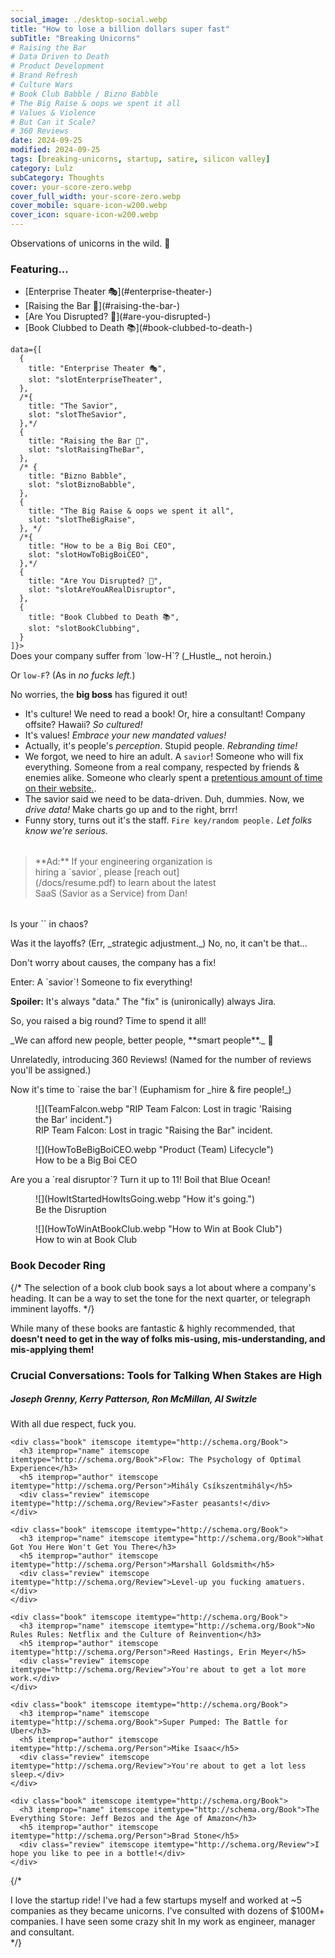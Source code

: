 ```yaml
---
social_image: ./desktop-social.webp
title: "How to lose a billion dollars super fast"
subTitle: "Breaking Unicorns"
# Raising the Bar
# Data Driven to Death
# Product Development
# Brand Refresh
# Culture Wars
# Book Club Babble / Bizno Babble
# The Big Raise & oops we spent it all
# Values & Violence
# But Can it Scale?
# 360 Reviews
date: 2024-09-25
modified: 2024-09-25
tags: [breaking-unicorns, startup, satire, silicon valley]
category: Lulz
subCategory: Thoughts
cover: your-score-zero.webp
cover_full_width: your-score-zero.webp
cover_mobile: square-icon-w200.webp
cover_icon: square-icon-w200.webp
---
```



<p class="inset">Observations of unicorns in the wild. 🦄</p>

<h3>Featuring...</h3>
<ul>
  <li>[Enterprise Theater 🎭](#enterprise-theater-)</li>
  <li>[Raising the Bar 💪](#raising-the-bar-)</li>
  <li>[Are You Disrupted? 🚀](#are-you-disrupted-)</li>
  <li>[Book Clubbed to Death 📚](#book-clubbed-to-death-)</li>
</ul>

<section>
  <Timeline client:idle
    headline=''
  
    data={[
      {
        title: "Enterprise Theater 🎭",
        slot: "slotEnterpriseTheater",
      },
      /*{
        title: "The Savior",
        slot: "slotTheSavior",
      },*/
      {
        title: "Raising the Bar 💪",
        slot: "slotRaisingTheBar",
      },
      /* {
        title: "Bizno Babble",
        slot: "slotBiznoBabble",
      },
      {
        title: "The Big Raise & oops we spent it all",
        slot: "slotTheBigRaise",
      }, */
      /*{
        title: "How to be a Big Boi CEO",
        slot: "slotHowToBigBoiCEO",
      },*/
      {
        title: "Are You Disrupted? 🚀",
        slot: "slotAreYouARealDisruptor",
      },
      {
        title: "Book Clubbed to Death 📚",
        slot: "slotBookClubbing",
      }
    ]}>

<section slot="slotEnterpriseTheater">
Does your company suffer from `low-H`? (_Hustle_, not heroin.)

Or `low-F`? (As in _no fucks left._)

No worries, the **big boss** has figured it out!

- It's culture! We need to read a book! Or, hire a consultant! Company offsite? Hawaii? _So cultured!_
- It's values! _Embrace your new mandated values!_
- Actually, it's people's _perception_. Stupid people. _Rebranding time!_
- We forgot, we need to hire an adult. A `savior`! Someone who will fix everything. Someone from a real company, respected by friends & enemies alike. Someone who clearly spent a [pretentious amount of time on their website.](https://danlevy.net).
- The savior said we need to be data-driven. Duh, dummies. Now, we _drive data!_ Make charts go up and to the right, brrr!
- Funny story, turns out it's the staff. `Fire key/random people.` _Let folks know we're serious._

<blockquote style="margin-block: 2rem; width: 60%;">**Ad:** If your engineering organization is hiring a `savior`, please [reach out](/docs/resume.pdf) to learn about the latest SaaS (Savior as a Service) from Dan!</blockquote>

</section>

<section slot="slotTheSavior">
  <p>Is your `<Insert Dept. Name>` in chaos?</p>

  <p>Was it the layoffs? (Err, _strategic adjustment._) No, no, it can't be that...</p>

  <p>Don't worry about causes, the company has a fix!</p>
  <p>Enter: A `savior`! Someone to fix everything!</p>
  
  <p><b>Spoiler:</b> It's always "data." The "fix" is (unironically) always Jira.</p>
</section>

<section slot="slotRaisingTheBar">
  <p>So, you raised a big round? Time to spend it all!</p>
  <p>_We can afford new people, better people, **smart people**._ 🍷</p>

  <p>Unrelatedly, introducing 360 Reviews! (Named for the number of reviews you'll be assigned.)</p>

  <p>Now it's time to `raise the bar`! (Euphamism for _hire & fire people!_)</p>

<figure>
![](TeamFalcon.webp "RIP Team Falcon: Lost in tragic 'Raising the Bar' incident.")
  <figcaption>RIP Team Falcon: Lost in tragic "Raising the Bar" incident.</figcaption>
</figure>
</section>

<figure slot="slotHowToBigBoiCEO">
![](HowToBeBigBoiCEO.webp "Product (Team) Lifecycle")
<figcaption>How to be a Big Boi CEO</figcaption>
</figure>

<section slot="slotAreYouARealDisruptor">
  <p>Are you a `real disruptor`? Turn it up to 11! Boil that Blue Ocean!</p>
  <figure>
![](HowItStartedHowItsGoing.webp "How it's going.")
    <figcaption>Be the Disruption</figcaption>
  </figure>
</section>

<section slot="slotBookClubbing">

<figure>
![](HowToWinAtBookClub.webp "How to Win at Book Club")
  <figcaption>How to win at Book Club</figcaption>
</figure>

  <h3>Book Decoder Ring</h3>

  {/* The selection of a book club book says a lot about where a company's heading. It can be a way to set the tone for the next quarter, or telegraph imminent layoffs. */}

  While many of these books are fantastic & highly recommended, that **doesn't need to get in the way of folks mis-using, mis-understanding, and mis-applying them!**

  <section class="books-list">
    <div class="book" itemscope itemtype="http://schema.org/Book">
      <h3 itemprop="name" itemscope itemtype="http://schema.org/Book">Crucial Conversations: Tools for Talking When Stakes are High</h3>
      <h5 itemprop="author" itemscope itemtype="http://schema.org/Person">Joseph Grenny, Kerry Patterson, Ron McMillan, Al Switzle</h5>
      <div class="review" itemscope itemtype="http://schema.org/Review">With all due respect, fuck you.</div>
    </div>

    <div class="book" itemscope itemtype="http://schema.org/Book">
      <h3 itemprop="name" itemscope itemtype="http://schema.org/Book">Flow: The Psychology of Optimal Experience</h3>
      <h5 itemprop="author" itemscope itemtype="http://schema.org/Person">Mihály Csíkszentmihály</h5>
      <div class="review" itemscope itemtype="http://schema.org/Review">Faster peasants!</div>
    </div>

    <div class="book" itemscope itemtype="http://schema.org/Book">
      <h3 itemprop="name" itemscope itemtype="http://schema.org/Book">What Got You Here Won't Get You There</h3>
      <h5 itemprop="author" itemscope itemtype="http://schema.org/Person">Marshall Goldsmith</h5>
      <div class="review" itemscope itemtype="http://schema.org/Review">Level-up you fucking amatuers.</div>
    </div>

    <div class="book" itemscope itemtype="http://schema.org/Book">
      <h3 itemprop="name" itemscope itemtype="http://schema.org/Book">No Rules Rules: Netflix and the Culture of Reinvention</h3>
      <h5 itemprop="author" itemscope itemtype="http://schema.org/Person">Reed Hastings, Erin Meyer</h5>
      <div class="review" itemscope itemtype="http://schema.org/Review">You're about to get a lot more work.</div>
    </div>

    <div class="book" itemscope itemtype="http://schema.org/Book">
      <h3 itemprop="name" itemscope itemtype="http://schema.org/Book">Super Pumped: The Battle for Uber</h3>
      <h5 itemprop="author" itemscope itemtype="http://schema.org/Person">Mike Isaac</h5>
      <div class="review" itemscope itemtype="http://schema.org/Review">You're about to get a lot less sleep.</div>
    </div>

    <div class="book" itemscope itemtype="http://schema.org/Book">
      <h3 itemprop="name" itemscope itemtype="http://schema.org/Book">The Everything Store: Jeff Bezos and the Age of Amazon</h3>
      <h5 itemprop="author" itemscope itemtype="http://schema.org/Person">Brad Stone</h5>
      <div class="review" itemscope itemtype="http://schema.org/Review">I hope you like to pee in a bottle!</div>
    </div>
  </section>
</section>

  </Timeline>

</section>


{/* <aside class="disclaimer">I love the startup ride! I've had a few startups myself and worked at ~5 companies as they became unicorns. I've consulted with dozens of $100M+ companies.   I have seen some crazy shit In my work as engineer, manager and consultant.</aside> */}
